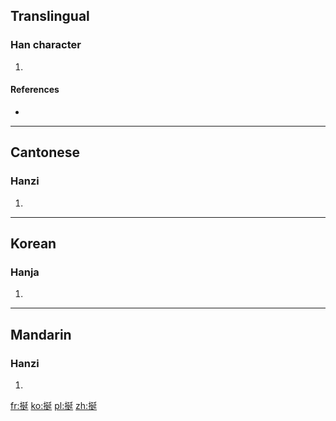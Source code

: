 ==Translingual==

===Han character===
{{Han char|rn=64|rad=手|as=07|sn=10|four=52041|canj=QNKM|ids=⿰扌延}}

# {{defn|Han|sort=手07}}

====References====
* {{Han ref|kx=0432.050|dkj=12107|dj=0781.140|hdz=31871.060|uh=633B|ud=25403|bh=D57D|bd=54653}}

----

==Cantonese==

===Hanzi===
{{yue-hanzi|jyut=[[saan1]]|y=saan1}}

# {{defn|lang=yue|sort=手07}}

----

==Korean==

===Hanja===
{{ko-hanja|hangeul=연|eumhun=|rv=yeon|mr=yŏn|y=yen}}

# {{defn|lang=ko|sort=手07}}

----

==Mandarin==

===Hanzi===
{{cmn-hanzi|pin=[[shān]] ([[shan1]])|wg=shan<sup>1</sup>}}

# {{defn|lang=cmn|sort=手07}}

[[fr:挻]]
[[ko:挻]]
[[pl:挻]]
[[zh:挻]]